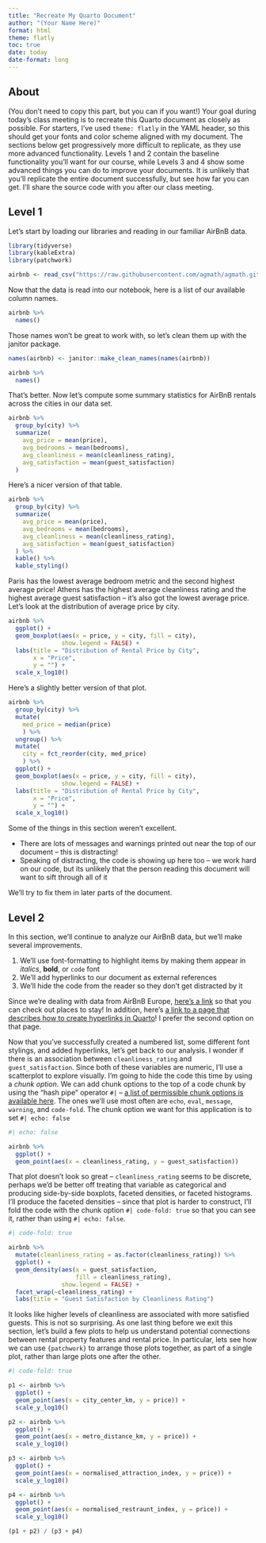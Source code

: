 ```yaml
---
title: "Recreate My Quarto Document"
author: "(Your Name Here)"
format: html
theme: flatly
toc: true
date: today
date-format: long
---
```


## About

(You don't need to copy this part, but you can if you want!) Your goal during today's class meeting is to recreate this Quarto document as closely as possible. For starters, I've used `theme: flatly` in the YAML header, so this should get your fonts and color scheme aligned with my document. The sections below get progressively more difficult to replicate, as they use more advanced functionality. Levels 1 and 2 contain the baseline functionality you'll want for our course, while Levels 3 and 4 show some advanced things you can do to improve your documents. It is unlikely that you'll replicate the entire document successfully, but see how far you can get. I'll share the source code with you after our class meeting.

## Level 1

Let's start by loading our libraries and reading in our familiar AirBnB data.

```r
library(tidyverse)
library(kableExtra)
library(patchwork)

airbnb <- read_csv("https://raw.githubusercontent.com/agmath/agmath.github.io/master/data/AirBnB.csv")
```

Now that the data is read into our notebook, here is a list of our available column names.

```r
airbnb %>% 
  names()
```

Those names won't be great to work with, so let's clean them up with the janitor package.

```r
names(airbnb) <- janitor::make_clean_names(names(airbnb))

airbnb %>%
  names()
```

That's better. Now let's compute some summary statistics for AirBnB rentals across the cities in our data set.

```r
airbnb %>%
  group_by(city) %>%
  summarize(
    avg_price = mean(price),
    avg_bedrooms = mean(bedrooms),
    avg_cleanliness = mean(cleanliness_rating),
    avg_satisfaction = mean(guest_satisfaction)
  )
```

Here's a nicer version of that table.

```r
airbnb %>%
  group_by(city) %>%
  summarize(
    avg_price = mean(price),
    avg_bedrooms = mean(bedrooms),
    avg_cleanliness = mean(cleanliness_rating),
    avg_satisfaction = mean(guest_satisfaction)
  ) %>%
  kable() %>%
  kable_styling()
```

Paris has the lowest average bedroom metric and the second highest average price! Athens has the highest average cleanliness rating and the highest average guest satisfaction -- it's also got the lowest average price. Let's look at the distribution of average price by city.

```r
airbnb %>%
  ggplot() + 
  geom_boxplot(aes(x = price, y = city, fill = city),
               show.legend = FALSE) + 
  labs(title = "Distribution of Rental Price by City",
       x = "Price", 
       y = "") + 
  scale_x_log10()
```

Here's a slightly better version of that plot.

```r
airbnb %>%
  group_by(city) %>%
  mutate(
    med_price = median(price)
    ) %>%
  ungroup() %>%
  mutate(
    city = fct_reorder(city, med_price)
    ) %>%
  ggplot() + 
  geom_boxplot(aes(x = price, y = city, fill = city),
               show.legend = FALSE) + 
  labs(title = "Distribution of Rental Price by City",
       x = "Price", 
       y = "") + 
  scale_x_log10()
```

Some of the things in this section weren't excellent.

+ There are lots of messages and warnings printed out near the top of our document -- this is distracting!
+ Speaking of distracting, the code is showing up here too -- we work hard on our code, but its unlikely that the person reading this document will want to sift through all of it

We'll try to fix them in later parts of the document.

## Level 2

In this section, we'll continue to analyze our AirBnB data, but we'll make several improvements.

1. We'll use font-formatting to highlight items by making them appear in *italics*, **bold**, or `code` font
2. We'll add hyperlinks to our document as external references
3. We'll hide the code from the reader so they don't get distracted by it

Since we're dealing with data from AirBnB Europe, [here's a link](https://www.airbnb.com/a/stays-near/Europe) so that you can check out places to stay! In addition, here's [a link to a page that describes how to create hyperlinks in Quarto](https://quarto.org/docs/authoring/markdown-basics.html#links-images)! I prefer the second option on that page.

Now that you've successfully created a numbered list, some different font stylings, and added hyperlinks, let's get back to our analysis. I wonder if there is an association between `cleanliness_rating` and `guest_satisfaction`. Since both of these variables are numeric, I'll use a scatterplot to explore visually. I'm going to hide the code this time by using a *chunk option*. We can add chunk options to the top of a code chunk by using the "hash pipe" operator `#|` -- [a list of permissible chunk options is available here](https://quarto.org/docs/reference/cells/cells-knitr.html). The ones we'll use most often are `echo`, `eval`, `message`, `warning`, and `code-fold`. The chunk option we want for this application is to set `#| echo: false`

```r
#| echo: false

airbnb %>%
  ggplot() + 
  geom_point(aes(x = cleanliness_rating, y = guest_satisfaction))
```

That plot doesn't look so great -- `cleanliness_rating` seems to be discrete, perhaps we'd be better off treating that variable as categorical and producing side-by-side boxplots, faceted densities, or faceted histograms. I'll produce the faceted densities -- since that plot is harder to construct, I'll fold the code with the chunk option `#| code-fold: true` so that you can see it, rather than using `#| echo: false`.

```r
#| code-fold: true

airbnb %>%
  mutate(cleanliness_rating = as.factor(cleanliness_rating)) %>%
  ggplot() + 
  geom_density(aes(x = guest_satisfaction, 
                   fill = cleanliness_rating),
               show.legend = FALSE) + 
  facet_wrap(~cleanliness_rating) + 
  labs(title = "Guest Satisfaction by Cleanliness Rating")
```

It looks like higher levels of cleanliness are associated with more satisfied guests. This is not so surprising. As one last thing before we exit this section, let's build a few plots to help us understand potential connections between rental property features and rental price. In particular, lets see how we can use `{patchwork}` to arrange those plots together, as part of a single plot, rather than large plots one after the other.

```r
#| code-fold: true

p1 <- airbnb %>% 
  ggplot() + 
  geom_point(aes(x = city_center_km, y = price)) + 
  scale_y_log10()

p2 <- airbnb %>%
  ggplot() + 
  geom_point(aes(x = metro_distance_km, y = price)) + 
  scale_y_log10()

p3 <- airbnb %>%
  ggplot() + 
  geom_point(aes(x = normalised_attraction_index, y = price)) + 
  scale_y_log10()

p4 <- airbnb %>%
  ggplot() + 
  geom_point(aes(x = normalised_restraunt_index, y = price)) + 
  scale_y_log10()

(p1 + p2) / (p3 + p4)
```